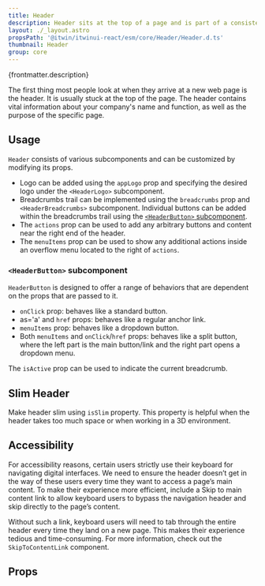 ```yaml
---
title: Header
description: Header sits at the top of a page and is part of a consistent user experience and navigation.
layout: ./_layout.astro
propsPath: '@itwin/itwinui-react/esm/core/Header/Header.d.ts'
thumbnail: Header
group: core
---
```



<p>{frontmatter.description}</p>

<LiveExample src='Header.main.tsx'>
  <AllExamples.HeaderMainExample client:load />
</LiveExample>

The first thing most people look at when they arrive at a new web page is the header. It is usually stuck at the top of the page. The header contains vital information about your company's name and function, as well as the purpose of the specific page.

## Usage

`Header` consists of various subcomponents and can be customized by modifying its props.

- Logo can be added using the `appLogo` prop and specifying the desired logo under the `<HeaderLogo>` subcomponent.
- Breadcrumbs trail can be implemented using the `breadcrumbs` prop and `<HeaderBreadcrumbs>` subcomponent. Individual buttons can be added within the breadcrumbs trail using the [`<HeaderButton>` subcomponent](#headerbutton-subcomponent).
- The `actions` prop can be used to add any arbitrary buttons and content near the right end of the header.
- The `menuItems` prop can be used to show any additional actions inside an overflow menu located to the right of `actions`.

### `<HeaderButton>` subcomponent

`HeaderButton` is designed to offer a range of behaviors that are dependent on the props that are passed to it.

- `onClick` prop: behaves like a standard button.
- as='a' and `href` props: behaves like a regular anchor link.
- `menuItems` prop: behaves like a dropdown button.
- Both `menuItems` and `onClick`/`href` props: behaves like a split button, where the left part is the main button/link and the right part opens a dropdown menu.

The `isActive` prop can be used to indicate the current breadcrumb.

<LiveExample src='Header.full.tsx'>
  <AllExamples.HeaderFullExample client:load />
</LiveExample>

## Slim Header

Make header slim using `isSlim` property. This property is helpful when the header takes too much space or when working in a 3D environment.

<LiveExample src='Header.slim.tsx'>
  <AllExamples.HeaderSlimExample client:load />
</LiveExample>

## Accessibility

For accessibility reasons, certain users strictly use their keyboard for navigating digital interfaces. We need to ensure the header doesn’t get in the way of these users every time they want to access a page’s main content. To make their experience more efficient, include a Skip to main content link to allow keyboard users to bypass the navigation header and skip directly to the page’s content.

Without such a link, keyboard users will need to tab through the entire header every time they land on a new page. This makes their experience tedious and time-consuming. For more information, check out the `SkipToContentLink` component.

## Props

<PropsTable path={frontmatter.propsPath} />
